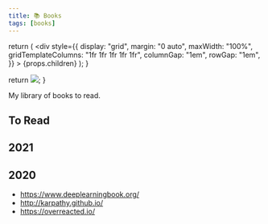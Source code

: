 ```yaml
---
title: 📚 Books
tags: [books]
---
```


  return (
    <div
      style={{
        display: "grid",
        margin: "0 auto",
        maxWidth: "100%",
        gridTemplateColumns: "1fr 1fr 1fr 1fr 1fr",
        columnGap: "1em",
        rowGap: "1em",
      }}
    >
      {props.children}
    </div>
  );
}

  return <img style={{}} src={imgURL} />;
}

My library of books to read.

To Read
----

<Books>
  <Book
    title="The Master and Margarita"
    imgURL="https://i.gr-assets.com/images/S/compressed.photo.goodreads.com/books/1327867963l/117833.jpg"
  />
  <Book
    title="Roadside Picnic"
    imgURL="https://images-na.ssl-images-amazon.com/images/I/51ECIYwS14L._SX320_BO1,204,203,200_.jpg"
  />
  <Book
    title="High Growth Handbook: Scaling Startups From 10 to 10,000 People"
    imgURL="https://images-na.ssl-images-amazon.com/images/I/41NIPWM5OSL._SX336_BO1,204,203,200_.jpg"
  />
  <Book
    title="The Angel's Game: The Cemetery of Forgotten Books 2"
    imgURL="https://images-na.ssl-images-amazon.com/images/I/41lyGDYJbqL._SX324_BO1,204,203,200_.jpg"
  />
  <Book
    title="The Prisoner of Heaven: The Cemetery of Forgotten Books 3"
    imgURL="https://images-na.ssl-images-amazon.com/images/I/411vkoS2pGL._SX324_BO1,204,203,200_.jpg"
  />
  <Book
    title="Software Design for Flexibility: How to Avoid Programming Yourself into a Corner"
    imgURL="https://mitpress.mit.edu/sites/default/files/styles/large_book_cover/http/mitp-content-server.mit.edu%3A18180/books/covers/cover/%3Fcollid%3Dbooks_covers_0%26isbn%3D9780262045490%26type%3D.jpg"
  />
  <Book
    title="Real-Time Collision Detection"
    imgURL="https://i.gr-assets.com/images/S/compressed.photo.goodreads.com/books/1356189896l/620505.jpg"
  />
  <Book
    title="The Ride of a Lifetime: Lessons Learned from 15 Years as CEO of the Walt Disney Company"
    imgURL="https://i.gr-assets.com/images/S/compressed.photo.goodreads.com/books/1556036622l/44525305.jpg"
  />
  <Book
    title="The Art of Memory"
    imgURL="https://i.gr-assets.com/images/S/compressed.photo.goodreads.com/books/1388724015l/245831.jpg"
  />
  <Book
    title="Gödel, Escher, Bach: An Eternal Golden Braid"
    imgURL="https://i.gr-assets.com/images/S/compressed.photo.goodreads.com/books/1547125681l/24113._SY475_.jpg"
  />
  <Book
    title="Don Quixote"
    imgURL="https://images-na.ssl-images-amazon.com/images/I/41EzXfowWeL._SX321_BO1,204,203,200_.jpg"
  />
  <Book
    title="The Cuckoo's Egg: Tracking a Spy Through the Maze of Computer Espionage"
    imgURL="https://images-na.ssl-images-amazon.com/images/I/51qWblR2GXL._SX320_BO1,204,203,200_.jpg"
  />
  <Book
    title="The Righteous Mind: Why Good People are Divided by Politics and Religion"
    imgURL="https://images-na.ssl-images-amazon.com/images/I/411a4tVd1JL._SX323_BO1,204,203,200_.jpg"
  />
  <Book
    title="The Count of Monte Cristo"
    imgURL="https://i.gr-assets.com/images/S/compressed.photo.goodreads.com/books/1309203605l/7126.jpg"
  />
  <Book
    title="Fooled by Randomness: The Hidden Role of Chance in Life and in the Markets"
    imgURL="https://i.gr-assets.com/images/S/compressed.photo.goodreads.com/books/1388180506l/38315.jpg"
  />
  <Book
    title="The Black Swan: The Impact of the Highly Improbable"
    imgURL="https://i.gr-assets.com/images/S/compressed.photo.goodreads.com/books/1386925471l/242472.jpg"
  />
  <Book 
    title="Hacker's Delight"
    imgURL="https://i.gr-assets.com/images/S/compressed.photo.goodreads.com/books/1385216522l/276079.jpg"
  />
  <Book 
    title="Real-Time Rendering"
    imgURL="https://i.gr-assets.com/images/S/compressed.photo.goodreads.com/books/1348134043l/3610698.jpg"
  />
  <Book 
    title="Foundations of Analog and Digital Electronic Circuits"
    imgURL="https://i.gr-assets.com/images/S/compressed.photo.goodreads.com/books/1348672439l/673752.jpg"
  />
  <Book 
    title="Code: The Hidden Language of Computer Hardware and Software"
    imgURL="https://i.gr-assets.com/images/S/compressed.photo.goodreads.com/books/1328830222l/44882.jpg"
  />
  <Book 
    title="What they don't Teach You at Harvard Business School"
    imgURL="https://i.gr-assets.com/images/S/compressed.photo.goodreads.com/books/1348412881l/467754.jpg"
  />
  <Book 
    title="Side Hustle"
    imgURL="https://i.gr-assets.com/images/S/compressed.photo.goodreads.com/books/1498835207l/33585396.jpg"
  />
  <Book 
    title="Sapiens: A Brief History of Humankind"
    imgURL="https://i.gr-assets.com/images/S/compressed.photo.goodreads.com/books/1420585954l/23692271.jpg"
  />
  <Book 
    title="Homo Deus: A History of Tomorrow"
    imgURL="https://images-na.ssl-images-amazon.com/images/I/41x9l0H2UGL._SX324_BO1,204,203,200_.jpg"
  />
  <Book 
    title="The Mushroom at the End of the World"
    imgURL="https://i.gr-assets.com/images/S/compressed.photo.goodreads.com/books/1431183255l/25510906.jpg"
  />
</Books>

2021
----

<Books>
  <Book
    title="Get Together: How to build a community with your people"
    imgURL="https://images-na.ssl-images-amazon.com/images/I/21+kN-3VLSL._SX331_BO1,204,203,200_.jpg"
  />
  <Book
    title="An Elegant Puzzle: Systems of Engineering Management"
    imgURL="https://images-na.ssl-images-amazon.com/images/I/51aTO3pGp9L._SX336_BO1,204,203,200_.jpg"
  />
  <Book
    title="The Revolt of The Public and the Crisis of Authority in the New Millennium"
    imgURL="https://images-na.ssl-images-amazon.com/images/I/414lZg+LS7L._SX335_BO1,204,203,200_.jpg"
  />
  <Book
    title="Working in Public: The Making and Maintenance of Open Source Software"
    imgURL="https://images-na.ssl-images-amazon.com/images/I/416VUDuqTML._SX336_BO1,204,203,200_.jpg"
  />
  <Book
    title="Klara and the Sun"
    imgURL="https://images-na.ssl-images-amazon.com/images/I/41Yw3d0mppL._SX323_BO1,204,203,200_.jpg"
  />
  <Book
    title="The Hitchhiker's Guide to the Galaxy"
    imgURL="https://images-na.ssl-images-amazon.com/images/I/51FrBwYk+cL._SX328_BO1,204,203,200_.jpg"
  />
  <Book
    title="Death's End"
    imgURL="https://i.gr-assets.com/images/S/compressed.photo.goodreads.com/books/1430330507i/25451264.jpg"
  />
  <Book
    title="The Dark Forest"
    imgURL="https://i.gr-assets.com/images/S/compressed.photo.goodreads.com/books/1412064931i/23168817.jpg"
  />
  <Book 
    title="Ignition: History of Liquid Rocket Propellants "
    imgURL="https://i.gr-assets.com/images/S/compressed.photo.goodreads.com/books/1339317383l/677285.jpg"
  />
  <Book
    title="The Making of Prince of Persia"
    imgURL="https://m.media-amazon.com/images/I/31TaTxvKaSL._SY346_.jpg"
  />
  <Book
    title="Stubborn Attachments"
    imgURL="https://images-na.ssl-images-amazon.com/images/I/41sgCQOmYsL._SX336_BO1,204,203,200_.jpg"
  />
  <Book
    title="Scientific Freedom: The Elixir of Civilization"
    imgURL="https://images-na.ssl-images-amazon.com/images/I/41VQAnN5CUL._SX336_BO1,204,203,200_.jpg"
  />
  <Book
    title="Piranesi"
    imgURL="https://images-na.ssl-images-amazon.com/images/I/51SNhGL3WuL._SX351_BO1,204,203,200_.jpg"
  />
  <Book
    title="The Odyssey"
    imgURL="https://images-na.ssl-images-amazon.com/images/I/51Zl3KNANDL._SX342_BO1,204,203,200_.jpg"
  />
</Books>

2020
----

<Books>
  <Book
    title="The Dream Machine"
    imgURL="https://images-na.ssl-images-amazon.com/images/I/41AEXkVkVKL._SX336_BO1,204,203,200_.jpg"
  />
  <Book
    title="The Three-Body Problem"
    imgURL="https://i.gr-assets.com/images/S/compressed.photo.goodreads.com/books/1415428227l/20518872.jpg"
  />
  <Book
    title="Kafka on the Shore"
    imgURL="https://i.gr-assets.com/images/S/compressed.photo.goodreads.com/books/1429638085l/4929.jpg"
  />
  <Book
    title="Animal Farm"
    imgURL="https://i.gr-assets.com/images/S/compressed.photo.goodreads.com/books/1327959366l/5472.jpg"
  />
  <Book
    title="The Art of Doing Science and Engineering"
    imgURL="https://images-na.ssl-images-amazon.com/images/I/21leVtAEhAL._SX336_BO1,204,203,200_.jpg"
  />
  <Book
    title="The Strange Library"
    imgURL="https://i.gr-assets.com/images/S/compressed.photo.goodreads.com/books/1419549475l/23128304.jpg"
  />
  <Book
    title="The Shadow of the Wind - The Cemetery of Forgotten Books"
    imgURL="https://cdn.waterstones.com/bookjackets/large/9781/4746/9781474609883.jpg"
  />
  <Book
    title="Software Engineering at Google: Lessons Learned from Programming Over Time"
    imgURL="https://i.gr-assets.com/images/S/compressed.photo.goodreads.com/books/1576579607l/48816586.jpg"
  />
  <Book
    title="Invisible Women"
    imgURL="https://cdn.waterstones.com/bookjackets/large/9781/7847/9781784706289.jpg"
  />
  <Book
    title="Circe"
    imgURL="https://i.gr-assets.com/images/S/compressed.photo.goodreads.com/books/1565909496l/35959740._SY475_.jpg"
  />
  <Book 
    title="Brave New World"
    imgURL="https://upload.wikimedia.org/wikipedia/en/6/62/BraveNewWorld_FirstEdition.jpg"
  />
  <Book 
    title="The Phoenix Project"
    imgURL="https://i.gr-assets.com/images/S/compressed.photo.goodreads.com/books/1361113128l/17255186.jpg"
  />
</Books>



- https://www.deeplearningbook.org/
- http://karpathy.github.io/
- https://overreacted.io/
